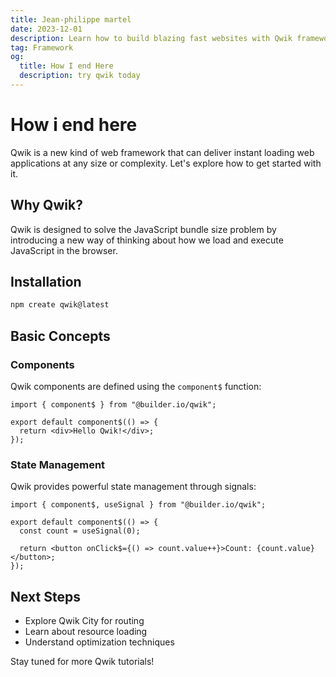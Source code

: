 ```yaml
---
title: Jean-philippe martel
date: 2023-12-01
description: Learn how to build blazing fast websites with Qwik framework
tag: Framework
og:
  title: How I end Here
  description: try qwik today
---
```


# How i end here

Qwik is a new kind of web framework that can deliver instant loading web applications at any size or complexity. Let's explore how to get started with it.

## Why Qwik?

Qwik is designed to solve the JavaScript bundle size problem by introducing a new way of thinking about how we load and execute JavaScript in the browser.

## Installation

```bash
npm create qwik@latest
```

## Basic Concepts

### Components

Qwik components are defined using the `component$` function:

```tsx
import { component$ } from "@builder.io/qwik";

export default component$(() => {
  return <div>Hello Qwik!</div>;
});
```

### State Management

Qwik provides powerful state management through signals:

```tsx
import { component$, useSignal } from "@builder.io/qwik";

export default component$(() => {
  const count = useSignal(0);

  return <button onClick$={() => count.value++}>Count: {count.value}</button>;
});
```

## Next Steps

- Explore Qwik City for routing
- Learn about resource loading
- Understand optimization techniques

Stay tuned for more Qwik tutorials!
